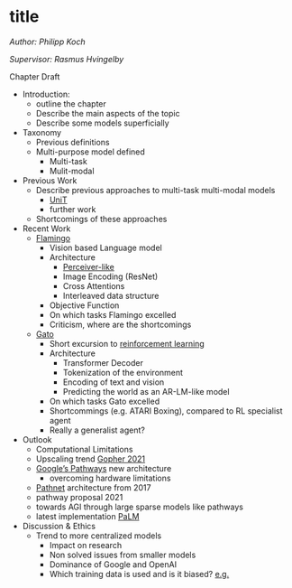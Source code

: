 # title

*Author: Philipp Koch*

*Supervisor: Rasmus Hvingelby*

Chapter Draft

- Introduction: 
  - outline the chapter 
  - Describe the main aspects of the topic 
  - Describe some models superficially 
- Taxonomy 
  - Previous definitions 
  - Multi-purpose model defined
    - Multi-task 
    - Mulit-modal 
- Previous Work 
  - Describe previous approaches to multi-task multi-modal models 
    - [UniT](https://arxiv.org/abs/2102.10772v1)
    - further work
  - Shortcomings of these approaches 
- Recent Work 
  - [Flamingo](https://www.deepmind.com/blog/tackling-multiple-tasks-with-a-single-visual-language-model) 
    - Vision based Language model 
    - Architecture 
      - [Perceiver-like](https://arxiv.org/abs/2103.03206) 
      - Image Encoding (ResNet)
      - Cross Attentions 
      - Interleaved data structure 
    - Objective Function 
    - On which tasks Flamingo excelled 
    - Criticism, where are the shortcomings 
  - [Gato](https://www.deepmind.com/publications/a-generalist-agent)
    - Short excursion to [reinforcement learning](https://web.stanford.edu/class/psych209/Readings/SuttonBartoIPRLBook2ndEd.pdf) 
    - Architecture 
      - Transformer Decoder 
      - Tokenization of the environment 
      - Encoding of text and vision 
      - Predicting the world as an AR-LM-like model 
    - On which tasks Gato excelled 
    - Shortcommings (e.g. ATARI Boxing), compared to RL specialist agent 
    - Really a generalist agent? 
- Outlook 
  - Computational Limitations 
  - Upscaling trend [Gopher 2021](https://www.deepmind.com/blog/language-modelling-at-scale-gopher-ethical-considerations-and-retrieval)
  - [Google's Pathways](https://blog.google/technology/ai/introducing-pathways-next-generation-ai-architecture/) new architecture 
    - overcoming hardware limitations 
  - [Pathnet](https://arxiv.org/abs/1701.08734) architecture from 2017 
  - pathway proposal 2021 
  - towards AGI through large sparse models like pathways 
  - latest implementation [PaLM](https://ai.googleblog.com/2022/04/pathways-language-model-palm-scaling-to.html)
- Discussion & Ethics 
  - Trend to more centralized models
    - Impact on research 
    - Non solved issues from smaller models
    - Dominance of Google and OpenAI
    - Which training data is used and is it biased? [e.g.](https://dl.acm.org/doi/10.1145/3442188.3445922)
